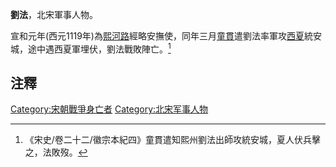 '''劉法'''，北宋軍事人物。

宣和元年(西元1119年)為[[熙河路|熙河路]]經略安撫使，同年三月[[童貫|童貫]]遣劉法率軍攻[[西夏|西夏]]統安城，途中遇西夏軍埋伏，劉法戰敗陣亡。<ref>《宋史/卷二十二/徽宗本紀四》童貫遣知熙州劉法出師攻統安城，夏人伏兵擊之，法敗歿。</ref>

==注釋==
{{reflist}}

[[Category:宋朝戰爭身亡者|Category:宋朝戰爭身亡者]]
[[Category:北宋军事人物|Category:北宋军事人物]]
{{bio-stub}}